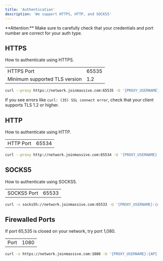 ```yaml
---
title: 'Authentication'
description: 'We support HTTPS, HTTP, and SOCKS5'
---
```


<Info>
  **Attention:** Make sure to carefully check that your credentials and port number are correct for your auth type.
</Info>

## HTTPS

How to authenticate using HTTPS.

|             |                     |
|-------------|---------------------|
| HTTPS Port  | 65535               |
| Minimum supported TLS version  | 1.2               |

```bash
curl --proxy https://network.joinmassive.com:65535 -U '{PROXY_USERNAME}:{API_KEY}' https://cloudflare.com/cdn-cgi/trace
```

<info>
If you see errors like <code>curl: (35) SSL connect error</code>, check that your client supports TLS 1.2 or higher.
</info>

## HTTP

How to authenticate using HTTP.

|             |                     |
|-------------|---------------------|
| HTTP Port   | 65534               |

```bash
curl --proxy http://network.joinmassive.com:65534 -U '{PROXY_USERNAME}:{API_KEY}' https://cloudflare.com/cdn-cgi/trace
```

## SOCKS5

How to authenticate using SOCKS5.

|             |                     |
|-------------|---------------------|
| SOCKS5 Port | 65533               |

```bash
curl -x socks5h://network.joinmassive.com:65533 -U '{PROXY_USERNAME}:{API_KEY}' https://www.cloudflare.com/cdn-cgi/trace
```

## Firewalled Ports


If port 65,535 is closed on your network, try port 1,080.

|             |                     |
|-------------|---------------------|
| Port        | 1080                |

```bash
curl -x https://network.joinmassive.com:1080 -U '{PROXY_USERNAME}:{API_KEY}' https://cloudflare.com/cdn-cgi/trace
```
